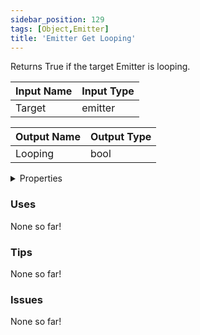 ```yaml
---
sidebar_position: 129
tags: [Object,Emitter]
title: 'Emitter Get Looping'
---
```


Returns True if the target Emitter is looping.




<EsbSvg />

| Input Name | Input Type |
|-----------|-----------|
| Target | emitter |

| Output Name | Output Type |
|-----------|-----------|
| Looping | bool |


<details>
  <summary>Properties</summary>
  <div>
    <div>
    <table>
      <thead>
        <tr>
          <th>Is beta required?</th>
          <th>❌</th>
        </tr>
        <tr>
          <th>Is this chip a trolling risk?</th>
          <th>❌</th>
        </tr>
        <tr>
          <th>Is this chip a role assignment risk?</th>
          <th>❌</th>
        </tr>
        <tr>
          <th>Chip UUID</th>
          <th>f8c91da0-bb4f-4958-9016-546a387f45dd</th>
        </tr>
      </thead>
    </table>
    </div>
  </div>
</details>

### Uses

None so far!

### Tips

None so far!

### Issues

None so far!